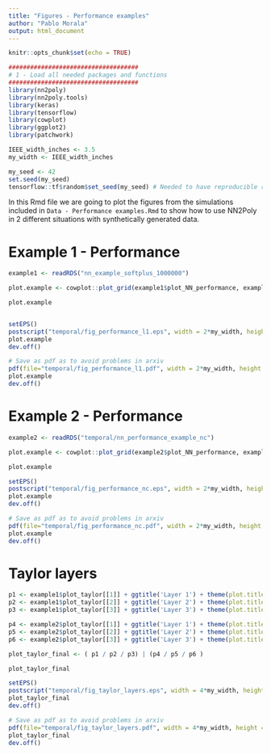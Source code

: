 ```yaml
---
title: "Figures - Performance examples"
author: "Pablo Morala"
output: html_document
---
```


```r
knitr::opts_chunk$set(echo = TRUE)

####################################
# 1 - Load all needed packages and functions
####################################
library(nn2poly)
library(nn2poly.tools)
library(keras)
library(tensorflow)
library(cowplot)
library(ggplot2)
library(patchwork)

IEEE_width_inches <- 3.5
my_width <- IEEE_width_inches

my_seed <- 42
set.seed(my_seed)
tensorflow::tf$random$set_seed(my_seed) # Needed to have reproducible results with keras
```


In this Rmd file we are going to plot the figures from the simulations included in `Data - Performance examples.Rmd` to show how to use NN2Poly in 2 different situations with synthetically generated data.

# Example 1 - Performance

```r
example1 <- readRDS("nn_example_softplus_1000000")
```

```r

plot.example <- cowplot::plot_grid(example1$plot_NN_performance, example1$plot_PR_vs_NN + ggplot2::labs(x = "Predicted Y with polynomial"), labels = c("A", "B"), scale = 0.9, label_size = 10)

plot.example


setEPS()
postscript("temporal/fig_performance_l1.eps", width = 2*my_width, height = 1*my_width)
plot.example
dev.off()

# Save as pdf as to avoid problems in arxiv
pdf(file="temporal/fig_performance_l1.pdf", width = 2*my_width, height = 1*my_width)
plot.example
dev.off()


```




# Example 2 - Performance

```r
example2 <- readRDS("temporal/nn_performance_example_nc")
```

```r

plot.example <- cowplot::plot_grid(example2$plot_NN_performance, example2$plot_PR_vs_NN + ggplot2::labs(x = "Predicted Y with polynomial"), labels = c("A", "B"), scale = 0.9, label_size = 10)

plot.example

setEPS()
postscript("temporal/fig_performance_nc.eps", width = 2*my_width, height = 1*my_width)
plot.example
dev.off()

# Save as pdf as to avoid problems in arxiv
pdf(file="temporal/fig_performance_nc.pdf", width = 2*my_width, height = 1*my_width)
plot.example
dev.off()


```


# Taylor layers

```r
p1 <- example1$plot_taylor[[1]] + ggtitle('Layer 1') + theme(plot.title = element_text(size = 12, face = "plain"))
p2 <- example1$plot_taylor[[2]] + ggtitle('Layer 2') + theme(plot.title = element_text(size = 12, face = "plain"))
p3 <- example1$plot_taylor[[3]] + ggtitle('Layer 3') + theme(plot.title = element_text(size = 12, face = "plain"))

p4 <- example2$plot_taylor[[1]] + ggtitle('Layer 1') + theme(plot.title = element_text(size = 12, face = "plain"))
p5 <- example2$plot_taylor[[2]] + ggtitle('Layer 2') + theme(plot.title = element_text(size = 12, face = "plain"))
p6 <- example2$plot_taylor[[3]] + ggtitle('Layer 3') + theme(plot.title = element_text(size = 12, face = "plain"))
```

```r
plot_taylor_final <- ( p1 / p2 / p3) | (p4 / p5 / p6 )

plot_taylor_final
```




```r

setEPS()
postscript("temporal/fig_taylor_layers.eps", width = 4*my_width, height =2*my_width)
plot_taylor_final
dev.off()

# Save as pdf as to avoid problems in arxiv
pdf(file="temporal/fig_taylor_layers.pdf", width = 4*my_width, height = 2*my_width)
plot_taylor_final
dev.off()

```


